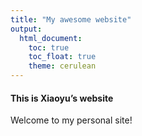 ```yaml
---
title: "My awesome website"
output: 
  html_document:
    toc: true
    toc_float: true
    theme: cerulean
---
```


#### This is Xiaoyu's website

Welcome to my personal site!


